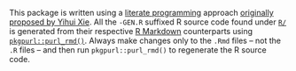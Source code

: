 This package is written using a [literate programming](https://en.wikipedia.org/wiki/Literate_programming) approach [originally proposed by Yihui Xie](https://yihui.name/rlp/). All the `-GEN.R` suffixed R source code found under [`R/`](R/) is generated from their respective [R Markdown](https://rmarkdown.rstudio.com/) counterparts using [`pkgpurl::purl_rmd()`](https://gitlab.com/salim_b/r/pkgs/pkgpurl/). Always make changes only to the `.Rmd` files – not the `.R` files – and then run `pkgpurl::purl_rmd()` to regenerate the R source code.
